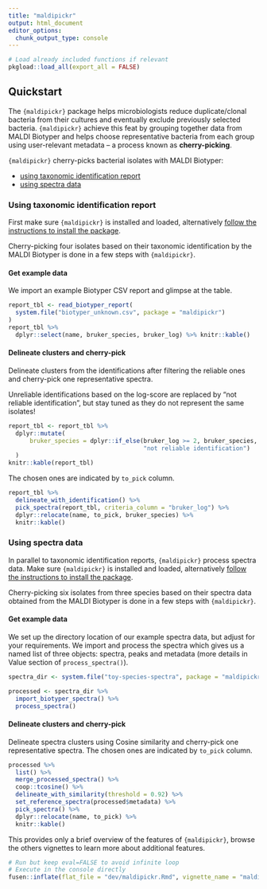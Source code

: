 ```yaml
---
title: "maldipickr"
output: html_document
editor_options: 
  chunk_output_type: console
---
```


```r
# Load already included functions if relevant
pkgload::load_all(export_all = FALSE)
```

## Quickstart

The `{maldipickr}` package helps microbiologists reduce duplicate/clonal bacteria from their cultures and eventually exclude previously selected bacteria. `{maldipickr}` achieve this feat by grouping together data from MALDI Biotyper and helps choose representative bacteria from each group using user-relevant metadata -- a process known as **cherry-picking**.

`{maldipickr}` cherry-picks bacterial isolates with MALDI Biotyper:

* [using taxonomic identification report](#using-taxonomic-identification-report)
* [using spectra data](#using-spectra-data)


### Using taxonomic identification report

First make sure `{maldipickr}` is installed and loaded, alternatively [follow the instructions to install the package](https://clavellab.github.io/maldipickr/index.html#installation).

Cherry-picking four isolates based on their taxonomic identification by the MALDI Biotyper is done in a few steps with `{maldipickr}`.

#### Get example data

We import an example Biotyper CSV report and glimpse at the table.

```r
report_tbl <- read_biotyper_report(
  system.file("biotyper_unknown.csv", package = "maldipickr")
)
report_tbl %>%
  dplyr::select(name, bruker_species, bruker_log) %>% knitr::kable()
```

#### Delineate clusters and cherry-pick

Delineate clusters from the identifications after filtering the reliable ones and cherry-pick one representative spectra.

Unreliable identifications based on the log-score are replaced by "not reliable identification", but stay tuned as they do not represent the same isolates!

```r
report_tbl <- report_tbl %>%
  dplyr::mutate(
      bruker_species = dplyr::if_else(bruker_log >= 2, bruker_species,
                                      "not reliable identification")
  )
knitr::kable(report_tbl)
```

The chosen ones are indicated by `to_pick` column.

```r
report_tbl %>%
  delineate_with_identification() %>%
  pick_spectra(report_tbl, criteria_column = "bruker_log") %>%
  dplyr::relocate(name, to_pick, bruker_species) %>% 
  knitr::kable()
```

### Using spectra data

In parallel to taxonomic identification reports, `{maldipickr}` process spectra data.
Make sure `{maldipickr}` is installed and loaded, alternatively [follow the instructions to install the package](https://clavellab.github.io/maldipickr/index.html#installation).

Cherry-picking six isolates from three species based on their spectra data obtained from the MALDI Biotyper is done in a few steps with `{maldipickr}`.

#### Get example data

We set up the directory location of our example spectra data, but adjust for your requirements. We import and process the spectra which gives us a named list of three objects: spectra, peaks and metadata (more details in Value section of `process_spectra()`).


```r
spectra_dir <- system.file("toy-species-spectra", package = "maldipickr")

processed <- spectra_dir %>%
  import_biotyper_spectra() %>%
  process_spectra()
```

#### Delineate clusters and cherry-pick

Delineate spectra clusters using Cosine similarity and cherry-pick one representative spectra.
The chosen ones are indicated by `to_pick` column.

```r
processed %>%
  list() %>%
  merge_processed_spectra() %>%
  coop::tcosine() %>%
  delineate_with_similarity(threshold = 0.92) %>%
  set_reference_spectra(processed$metadata) %>%
  pick_spectra() %>%
  dplyr::relocate(name, to_pick) %>% 
  knitr::kable()
```

This provides only a brief overview of the features of `{maldipickr}`, browse the  others vignettes to learn more about additional features.

```r
# Run but keep eval=FALSE to avoid infinite loop
# Execute in the console directly
fusen::inflate(flat_file = "dev/maldipickr.Rmd", vignette_name = "maldipickr")
```

